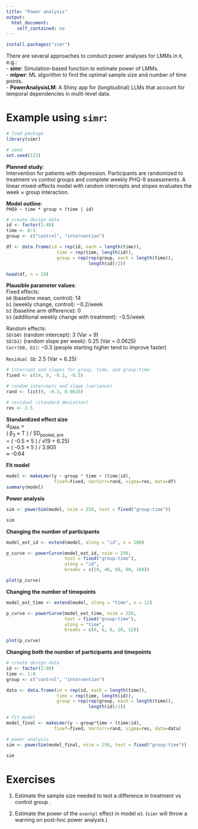 ```yaml
---
title: "Power analysis"
output:
  html_document:
    self_contained: no
---
```


```r
install.packages("simr")
```

There are several approaches to conduct power analyses for LMMs in `R`, e.g.:  
- **simr**: Simulation-based function to estimate power of LMMs.  
- **mlpwr**: ML algorithm to find the optimal sample size and number of time points.  
- **PowerAnalysisLM**: A Shiny app for (longitudinal) LLMs that account for temporal dependencies in multi-level data.

# Example using `simr`:

```r
# load package
library(simr)

# seed
set.seed(123)
```

**Planned study**:  
Intervention for patients with depression. Participants are randomized to treatment vs control groups and complete weekly PHQ-9 assessments. A linear mixed-effects model with random intercepts and slopes evaluates the week × group interaction.

**Model outline**:  
`PHQ9 ~ time * group + (time | id)`

```r
# create design data
id <- factor(1:40)
time <- 0:5
group <- c("control", "intervention")

df <- data.frame(id = rep(id, each = length(time)),
                   time = rep(time, length(id)),
                   group = rep(rep(group, each = length(time)), 
                               length(id)/2))

head(df, n = 20)
```

**Plausible parameter values**:  
Fixed effects:  
`b0` (baseline mean, control): 14   
`b1` (weekly change, control): −0.2/week   
`b2` (baseline arm difference): 0   
`b3` (additional weekly change with treatment): −0.5/week   
  
Random effects:  
`SD(b0)` (random intercept): 3 (Var = 9)  
`SD(b1)` (random slope per week): 0.25 (Var = 0.0625)  
`Corr(b0, b1)`: −0.3 (people starting higher tend to improve faster)   

`Residual SD`: 2.5 (Var = 6.25)

```r
# intercept and slopes for group, time, and group:time
fixed <- c(14, 0, -0.2, -0.5)

# random intercepts and slope (variance)
rand <- list(9, -0.3, 0.0625)

# residual (standard deviation)
res <- 2.5
```

**Standardized effect size**   
d<sub>GMA</sub> =    
( &beta;<sub>3</sub> &times; T ) / SD<sub>pooled,&nbsp;pre</sub>  
= ( -0.5 &times; 5 ) / &radic;(9 + 6.25)  
= ( -0.5 &times; 5 ) / 3.905  
&asymp; -0.64

**Fit model**
```r
model <- makeLmer(y ~ group * time + (time|id),
                  fixef=fixed, VarCorr=rand, sigma=res, data=df)
summary(model)
```

**Power analysis**
```r
sim <- powerSim(model, nsim = 250, test = fixed("group:time"))
```

```r
sim
```

**Changing the number of participants**
```r
model_ext_id <- extend(model, along = "id", n = 100)

p_curve <- powerCurve(model_ext_id, nsim = 250, 
                      test = fixed("group:time"), 
                      along = "id", 
                      breaks = c(20, 40, 60, 80, 100))
```

```r
plot(p_curve)
```

**Changing the number of timepoints**
```r
model_ext_time <- extend(model, along = "time", n = 12)

p_curve <- powerCurve(model_ext_time, nsim = 250, 
                      test = fixed("group:time"), 
                      along = "time", 
                      breaks = c(4, 6, 8, 10, 12))
```

```r
plot(p_curve)
```

**Changing both the number of participants and timepoints**
```r
# create design data
id <- factor(1:80)
time <- 1:8
group <- c("control", "intervention")

data <- data.frame(id = rep(id, each = length(time)),
                   time = rep(time, length(id)),
                   group = rep(rep(group, each = length(time)), 
                               length(id)/2))

# fit model
model_final <- makeLmer(y ~ group*time + (time|id),
                  fixef=fixed, VarCorr=rand, sigma=res, data=data)

# power analysis
sim <- powerSim(model_final, nsim = 250, test = fixed("group:time"))
```

```r
sim
```

# Exercises

1. Estimate the sample size needed to test a difference in treatment vs control group .

2. Estimate the power of the `eventpl` effect in model `m3`. (`simr` will throw a warning on post-hoc power analysis.)
